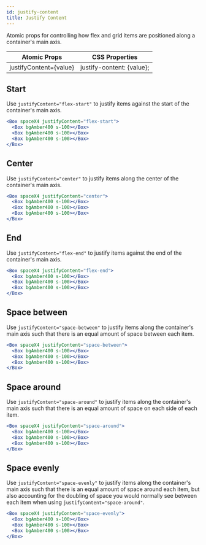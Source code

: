 ```yaml
---
id: justify-content
title: Justify Content
---
```


Atomic props for controlling how flex and grid items are positioned along a container's main axis.

| Atomic Props           | CSS Properties            |
| ---------------------- | ------------------------- |
| justifyContent={value} | justify-content: {value}; |

## Start

Use `justifyContent="flex-start"` to justify items against the start of the container's main axis.

```jsx live
<Box spaceX4 justifyContent="flex-start">
  <Box bgAmber400 s-100></Box>
  <Box bgAmber400 s-100></Box>
  <Box bgAmber400 s-100></Box>
</Box>
```

## Center

Use `justifyContent="center"` to justify items along the center of the container's main axis.

```jsx live
<Box spaceX4 justifyContent="center">
  <Box bgAmber400 s-100></Box>
  <Box bgAmber400 s-100></Box>
  <Box bgAmber400 s-100></Box>
</Box>
```

## End

Use `justifyContent="flex-end"` to justify items against the end of the container's main axis.

```jsx live
<Box spaceX4 justifyContent="flex-end">
  <Box bgAmber400 s-100></Box>
  <Box bgAmber400 s-100></Box>
  <Box bgAmber400 s-100></Box>
</Box>
```

## Space between

Use `justifyContent="space-between"` to justify items along the container's main axis such that there is an equal amount of space between each item.

```jsx live
<Box spaceX4 justifyContent="space-between">
  <Box bgAmber400 s-100></Box>
  <Box bgAmber400 s-100></Box>
  <Box bgAmber400 s-100></Box>
</Box>
```

## Space around

Use `justifyContent="space-around"` to justify items along the container's main axis such that there is an equal amount of space on each side of each item.

```jsx live
<Box spaceX4 justifyContent="space-around">
  <Box bgAmber400 s-100></Box>
  <Box bgAmber400 s-100></Box>
  <Box bgAmber400 s-100></Box>
</Box>
```

## Space evenly

Use `justifyContent="space-evenly"` to justify items along the container's main axis such that there is an equal amount of space around each item, but also accounting for the doubling of space you would normally see between each item when using `justifyContent="space-around"`.

```jsx live
<Box spaceX4 justifyContent="space-evenly">
  <Box bgAmber400 s-100></Box>
  <Box bgAmber400 s-100></Box>
  <Box bgAmber400 s-100></Box>
</Box>
```
